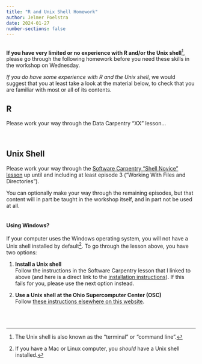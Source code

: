 ```yaml
---
title: "R and Unix Shell Homework"
author: Jelmer Poelstra
date: 2024-01-27
number-sections: false
---
```


<hr style="height:1pt; visibility:hidden;" />

**If you have very limited or no experience with R and/or the Unix shell**[^1], please go through the following homework before you need these skills in the workshop on Wednesday.

[^1]: The Unix shell is also known as the "terminal" or "command line".

*If you do have some experience with R and the Unix shell*, we would suggest that you at least take a look at the material below, to check that you are familiar with most or all of its contents.

## R

Please work your way through the Data Carpentry "XX" lesson...

<br>

## Unix Shell

Please work your way through the [Software Carpentry "Shell Novice" lesson](https://swcarpentry.github.io/shell-novice/) up until and including at least episode 3 ("Working With Files and Directories").

You can optionally make your way through the remaining episodes, but that content will in part be taught in the workshop itself, and in part not be used at all.

<hr style="height:1pt; visibility:hidden;" />

::: callout-tip
#### Using Windows?

If your computer uses the Windows operating system, you will not have a Unix shell installed by default[^2]. To go through the lesson above, you have two options:

1.  **Install a Unix shell**\
    Follow the instructions in the Software Carpentry lesson that I linked to above (and here is a direct link to the [installation instructions](https://carpentries.github.io/workshop-template/install_instructions/#shell)). If this fails for you, please use the next option instead.

2.  **Use a Unix shell at the Ohio Supercomputer Center (OSC)**\
    Follow [these instructions elsewhere on this website](open_shell.qmd).
:::

[^2]: If you have a Mac or Linux computer, you *should* have a Unix shell installed.

<br> <br>
